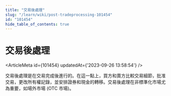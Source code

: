 ```yaml
---
title: "交易後處理"
slug: "/learn/wiki/post-tradeprocessing-101454"
id: "101454"
hide_table_of_contents: true
---
```



# 交易後處理

<ArticleMeta id={101454} updatedAt={'2023-09-26 13:58:54'} />
<div className='border-solid border-b border-t-0 my-4 border-[var(--ifm-color-gray-300)]' />

交易後處理是在交易完成後進行的。在這一點上，買方和賣方比較交易細節，批准交易，更改所有權記錄，並安排證券和現金的轉移。交易後處理在非標準化市場尤為重要，如場外市場 (OTC 市場)。
